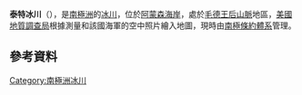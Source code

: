 {{coord|85|54|S|160|50|W|display=title}}

'''泰特冰川'''（{{lang-en|Tate Glacier}}），是[[南極洲|南極洲]]的[[冰川|冰川]]，位於[[阿蒙森海岸|阿蒙森海岸]]，處於[[毛德王后山脈|毛德王后山脈]]地區，[[美國地質調查局|美國地質調查局]]根據測量和該國海軍的空中照片繪入地圖，現時由[[南極條約體系|南極條約體系]]管理。

==參考資料==
{{usgs-gazetteer}}

{{Antarctica-geo-stub}}
[[Category:南極洲冰川|Category:南極洲冰川]]